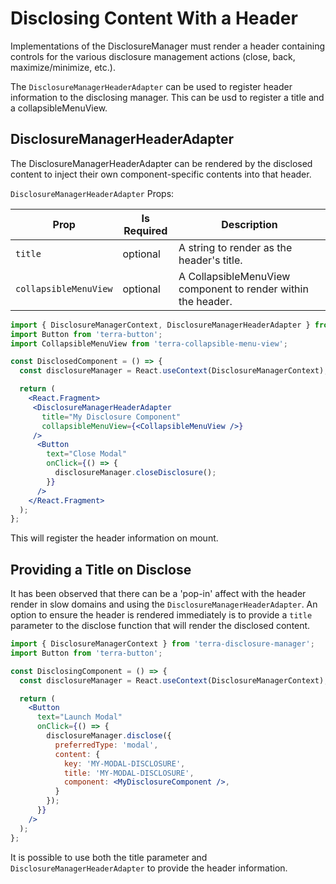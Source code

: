 
<Badge />

# Disclosing Content With a Header
Implementations of the DisclosureManager must render a header containing controls for the various disclosure management actions (close, back, maximize/minimize, etc.). 

The `DisclosureManagerHeaderAdapter` can be used to register header information to the disclosing manager. This can be usd to register a title and a collapsibleMenuView.

## DisclosureManagerHeaderAdapter

The DisclosureManagerHeaderAdapter can be rendered by the disclosed content to inject their own component-specific contents into that header.

`DisclosureManagerHeaderAdapter` Props:

|Prop|Is Required|Description|
|---|---|---|
|`title`|optional|A string to render as the header's title.|
|`collapsibleMenuView`|optional|A CollapsibleMenuView component to render within the header.|

```jsx
import { DisclosureManagerContext, DisclosureManagerHeaderAdapter } from 'terra-disclosure-manager';
import Button from 'terra-button';
import CollapsibleMenuView from 'terra-collapsible-menu-view';

const DisclosedComponent = () => {
  const disclosureManager = React.useContext(DisclosureManagerContext);

  return (
    <React.Fragment>
     <DisclosureManagerHeaderAdapter
       title="My Disclosure Component"
       collapsibleMenuView={<CollapsibleMenuView />}
     />
      <Button
        text="Close Modal"
        onClick={() => {
          disclosureManager.closeDisclosure();
        }}
      />
    </React.Fragment>
  );
};
```

This will register the header information on mount.

## Providing a Title on Disclose
It has been observed that there can be a 'pop-in' affect with the header render in slow domains and using the `DisclosureManagerHeaderAdapter`. An option to 
ensure the header is rendered immediately is to provide a `title` parameter to the disclose function that will render the disclosed content.

```jsx
import { DisclosureManagerContext } from 'terra-disclosure-manager';
import Button from 'terra-button';

const DisclosingComponent = () => {
  const disclosureManager = React.useContext(DisclosureManagerContext);

  return (
    <Button
      text="Launch Modal"
      onClick={() => {
        disclosureManager.disclose({
          preferredType: 'modal',
          content: {
            key: 'MY-MODAL-DISCLOSURE',
            title: 'MY-MODAL-DISCLOSURE',
            component: <MyDisclosureComponent />,
          }
        });
      }}
    />
  );
};
```

It is possible to use both the title parameter and `DisclosureManagerHeaderAdapter` to provide the header information.
